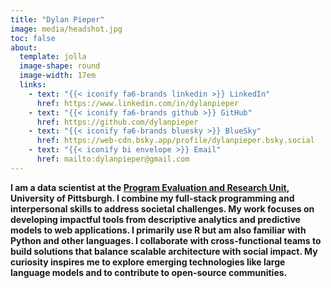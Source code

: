 ```yaml
---
title: "Dylan Pieper"
image: media/headshot.jpg
toc: false
about: 
  template: jolla
  image-shape: round
  image-width: 17em
  links:
    - text: "{{< iconify fa6-brands linkedin >}} LinkedIn"
      href: https://www.linkedin.com/in/dylanpieper
    - text: "{{< iconify fa6-brands github >}} GitHub" 
      href: https://github.com/dylanpieper
    - text: "{{< iconify fa6-brands bluesky >}} BlueSky"
      href: https://web-cdn.bsky.app/profile/dylanpieper.bsky.social
    - text: "{{< iconify bi envelope >}} Email"
      href: mailto:dylanpieper@gmail.com
---
```


**I am a data scientist at the [Program Evaluation and Research Unit](https://www.peru.pitt.edu), University of Pittsburgh. I combine my full-stack programming and interpersonal skills to address societal challenges. My work focuses on developing impactful tools from descriptive analytics and predictive models to web applications. I primarily use R but am also familiar with Python and other languages. I collaborate with cross-functional teams to build solutions that balance scalable architecture with social impact. My curiosity inspires me to explore emerging technologies like large language models and to contribute to open-source communities.**

